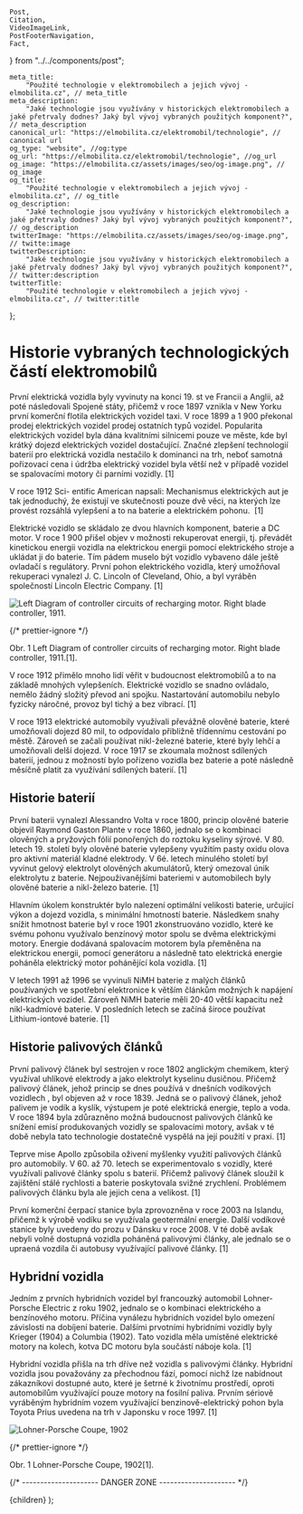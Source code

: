 	Post,
	Citation,
	VideoImageLink,
	PostFooterNavigation,
	Fact,
} from "../../components/post";


	meta_title:
		"Použité technologie v elektromobilech a jejich vývoj - elmobilita.cz", // meta_title
	meta_description:
		"Jaké technologie jsou využívány v historických elektromobilech a jaké přetrvaly dodnes? Jaký byl vývoj vybraných použitých komponent?", // meta_description
	canonical_url: "https://elmobilita.cz/elektromobil/technologie", // canonical url
	og_type: "website", //og:type
	og_url: "https://elmobilita.cz/elektromobil/technologie", //og_url
	og_image: "https://elmobilita.cz/assets/images/seo/og-image.png", // og_image
	og_title:
		"Použité technologie v elektromobilech a jejich vývoj - elmobilita.cz", // og_title
	og_description:
		"Jaké technologie jsou využívány v historických elektromobilech a jaké přetrvaly dodnes? Jaký byl vývoj vybraných použitých komponent?", // og_description
	twitterImage: "https://elmobilita.cz/assets/images/seo/og-image.png", // twitte:image
	twitterDescription:
		"Jaké technologie jsou využívány v historických elektromobilech a jaké přetrvaly dodnes? Jaký byl vývoj vybraných použitých komponent?", // twitter:description
	twitterTitle:
		"Použité technologie v elektromobilech a jejich vývoj - elmobilita.cz", // twitter:title
};

# Historie vybraných technologických částí elektromobilů

První elektrická vozidla byly vyvinuty na konci 19. st ve Francii a Anglii, až poté následovali Spojené státy, přičemž v roce 1897 vznikla v New Yorku první komerční flotila elektrických vozidel taxi. V roce 1899 a 1 900 překonal prodej elektrických vozidel prodej ostatních typů vozidel. Popularita elektrických vozidel byla dána kvalitními silnicemi pouze ve měste, kde byl krátký dojezd elektrických vozidel dostačující. Značné zlepšení technologií baterií pro elektrická vozidla nestačilo k dominanci na trh, neboť samotná pořizovací cena i údržba elektrický vozidel byla větší než v případě vozidel se spalovacími motory či parními vozidly.&nbsp;<Citation href="/zdroje#anderson-electric-and-hybrid-cars">[1]</Citation>

<Fact header="Zajímavost" color="primary" description="elektroautomobil">
	V roce 1912 Sci- entific American napsali: Mechanismus elektrických aut je tak
	jednoduchý, že existují ve skutečnosti pouze dvě věci, na kterých lze provést
	rozsáhlá vylepšení a to na baterie a elektrickém pohonu.&nbsp;
	<Citation href="/zdroje#anderson-electric-and-hybrid-cars">[1]</Citation>
</Fact>

Elektrické vozidlo se skládalo ze dvou hlavních komponent, baterie a DC motor. V roce 1 900 přišel objev v možnosti rekuperovat energii, tj. převádět kinetickou energii vozidla na elektrickou energii pomocí elektrického stroje a ukládat ji do baterie. Tím pádem muselo být vozidlo vybaveno dále ještě ovladačí s regulátory. První pohon elektrického vozidla, který umožňoval rekuperaci vynalezl J. C. Lincoln of Cleveland, Ohio, a byl vyráběn společností Lincoln Electric Company.&nbsp;<Citation href="/zdroje#anderson-electric-and-hybrid-cars">[1]</Citation>

![Left Diagram of controller circuits of recharging motor. Right blade controller, 1911.](/assets/images/elektroautomobil/controller-ev.webp)

{/* prettier-ignore */}
<figcaption>
	Obr. 1 Left Diagram of controller circuits of recharging motor. Right blade controller, 1911.<Citation href="/zdroje#anderson-electric-and-hybrid-cars">[1]</Citation>.
</figcaption>

V roce 1912 přimělo mnoho lidí věřit v budoucnost elektromobilů a to na základě mnohých vylepšeních. Elektrické vozidlo se snadno ovládalo, nemělo žádný složitý převod ani spojku. Nastartování automobilu nebylo fyzicky náročné, provoz byl tichý a bez vibrací.&nbsp;<Citation href="/zdroje#anderson-electric-and-hybrid-cars">[1]</Citation>

V roce 1913 elektrické automobily využívali převážně olověné baterie, které umožňovali dojezd 80 mil, to odpovídalo přibližně třídennímu cestování po městě. Zároveň se začali používat nikl-železné baterie, které byly lehčí a umožňovali delší dojezd. V roce 1917 se zkoumala možnost sdílených baterií, jednou z možností bylo pořízeno vozidla bez baterie a poté následně měsíčně platit za využívání sdílených baterií.&nbsp;<Citation href="/zdroje#anderson-electric-and-hybrid-cars">[1]</Citation>

## Historie baterií

První baterii vynalezl Alessandro Volta v roce 1800, princip olověné baterie objevil Raymond Gaston Plante v roce 1860, jednalo se o kombinaci olověných a pryžových fólií ponořených do roztoku kyseliny sýrové. V 80. letech 19. století byly olověné baterie vylepšeny využitím pasty oxidu olova pro aktivní materiál kladné elektrody. V 6é. letech minulého století byl vyvinut gelový elektrolyt olověných akumulátorů, který omezoval únik elektrolytu z baterie. Nejpouživanějšími bateriemi v automobilech byly olověné baterie a nikl-železo baterie.&nbsp;<Citation href="/zdroje#anderson-electric-and-hybrid-cars">[1]</Citation>

Hlavním úkolem konstruktér bylo nalezení optimální velikosti baterie, určující výkon a dojezd vozidla, s minimální hmotností baterie. Následkem snahy snížit hmotnost baterie byl v roce 1901 zkonstruováno vozidlo, které ke svému pohonu využívalo benzínový motor spolu se dvěma elektrickými motory. Energie dodávaná spalovacím motorem byla přeměněna na elektrickou energii, pomocí generátoru a následně tato elektrická energie poháněla elektrický motor pohánějící kola vozidla.&nbsp;<Citation href="/zdroje#anderson-electric-and-hybrid-cars">[1]</Citation>

V letech 1991 až 1996 se vyvinuli NiMH baterie z malých článků používaných ve spotřební elektronice k větším článkům možných k napájení elektrických vozidel. Zároveň NiMH baterie měli 20-40 větší kapacitu než nikl-kadmiové baterie. V posledních letech se začíná široce používat Lithium-iontové baterie.&nbsp;<Citation href="/zdroje#anderson-electric-and-hybrid-cars">[1]</Citation>

## Historie palivových článků

První palivový článek byl sestrojen v roce 1802 anglickým chemikem, který využíval uhlíkové elektrody a jako elektrolyt kyselinu dusičnou. Přičemž palivový článek, jehož princip se dnes používá v dnešních vodíkových vozidlech , byl objeven až v roce 1839. Jedná se o palivový článek, jehož palivem je vodík a kyslík, výstupem je poté elektrická energie, teplo a voda. V roce 1894 byla zdůrazněno možná budoucnost palivových článků ke snížení emisí produkovaných vozidly se spalovacími motory, avšak v té době nebyla tato technologie dostatečně vyspělá na její použití v praxi.&nbsp;<Citation href="/zdroje#anderson-electric-and-hybrid-cars">[1]</Citation>

Teprve mise Apollo způsobila oživení myšlenky využití palivových článků pro automobily. V 60. až 70. letech se experimentovalo s vozidly, které využívali palivové články spolu s baterií. Přičemž palivový článek sloužil k zajištění stálé rychlosti a baterie poskytovala svižné zrychlení. Problémem palivových článku byla ale jejich cena a velikost.&nbsp;<Citation href="/zdroje#anderson-electric-and-hybrid-cars">[1]</Citation>

První komerční čerpací stanice byla zprovozněna v roce 2003 na Islandu, přičemž k výrobě vodíku se využívala geotermální energie. Další vodíkové stanice byly uvedeny do prozu v Dánsku v roce 2008. V té době avšak nebyli volně dostupná vozidla poháněná palivovými články, ale jednalo se o upraená vozdila či autobusy využívající palivové články.&nbsp;<Citation href="/zdroje#anderson-electric-and-hybrid-cars">[1]</Citation>

## Hybridní vozidla

Jedním z prvních hybridních vozidel byl francouzký automobil Lohner-Porsche Electric z roku 1902, jednalo se o kombinaci elektrického a benzínového motoru. Příčina vynálezu hybridních vozidel bylo omezení závislosti na dobíjení baterie. Dalšími prvotními hybridními vozidly byly Krieger (1904) a Columbia (1902). Tato vozidla měla umístěné elektrické motory na kolech, kotva DC motoru byla součástí náboje kola.&nbsp;<Citation href="/zdroje#anderson-electric-and-hybrid-cars">[1]</Citation>

Hybridní vozidla přišla na trh dříve než vozidla s palivovými články. Hybridní vozidla jsou považovány za přechodnou fází, pomocí nichž lze nabídnout zákazníkovi dostupné auto, které je šetrné k životnímu prostředí, oproti automobilům využívající pouze motory na fosilní paliva. Prvním sériově vyráběným hybridním vozem využívající benzinově-elektrický pohon byla Toyota Prius uvedena na trh v Japonsku v roce 1997.&nbsp;<Citation href="/zdroje#anderson-electric-and-hybrid-cars">[1]</Citation>

![Lohner-Porsche Coupe, 1902](/assets/images/elektroautomobil/lohner-porsche.webp)

{/* prettier-ignore */}
<figcaption>
	Obr. 1 Lohner-Porsche Coupe, 1902<Citation href="/zdroje#anderson-electric-and-hybrid-cars">[1]</Citation>.
</figcaption>

<PostFooterNavigation
	hrefPrevious="/elektromobil/vlivy-na-prostredi"
	hrefNext="/elektromobil/zdroje"
	next="Následující"
	previous="Předchozí"
	previousEnabled="true"
	nextEnabled="true"
/>
{/* --------------------- DANGER ZONE --------------------- */}

<DefaultLayout metaData={metaData}>
	<MDXProvider
		components={{
			h2: H2,
			h3: H3,
			h4: H4,
			h6: H5,
			h5: H6,
		}}
	>
		<Post>{children}</Post>
	</MDXProvider>
</DefaultLayout>
);
